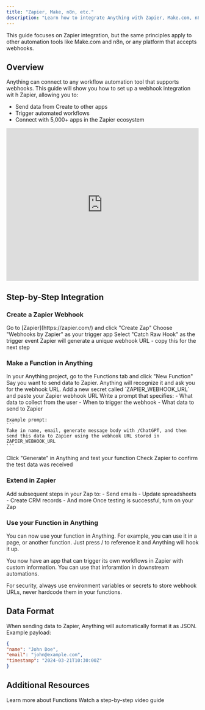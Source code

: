 ```yaml
---
title: "Zapier, Make, n8n, etc."
description: "Learn how to integrate Anything with Zapier, Make.com, n8n, and other automation platforms"
---
```


<Note>
  This guide focuses on Zapier integration, but the same principles apply to other automation tools like Make.com and n8n, or any platform that accepts webhooks.
</Note>

## Overview

Anything can connect to any workflow automation tool that supports webhooks. This guide will show you how to set up a webhook integration wit h Zapier, allowing you to:
- Send data from Create to other apps
- Trigger automated workflows
- Connect with 5,000+ apps in the Zapier ecosystem

<iframe
  width="100%"
  height="400"
  src="https://www.youtube.com/embed/BJvJHMUXSSM"
  title="Connect Anything to Zapier Tutorial"
  frameborder="0"
  allow="accelerometer; autoplay; clipboard-write; encrypted-media; gyroscope; picture-in-picture"
  allowfullscreen
></iframe>

## Step-by-Step Integration

### Create a Zapier Webhook

<Steps>
  <Step title="Create a New Zap">
    Go to [Zapier](https://zapier.com/) and click "Create Zap"
  </Step>
  <Step title="Select Webhook Trigger">
    Choose "Webhooks by Zapier" as your trigger app
    Select "Catch Raw Hook" as the trigger event
  </Step>
  <Step title="Copy Webhook URL">
    Zapier will generate a unique webhook URL - copy this for the next step
  </Step>
</Steps>

### Make a Function in Anything

<Steps>
  <Step title="Create a New Function">
    In your Anything project, go to the Functions tab and click "New Function"
  </Step>
  <Step title="Prompt">
    Say you want to send data to Zapier. Anything will recognize it and ask you for the webhook URL.
  </Step>
  <Step title="Add Webhook URL">
    Add a new secret called `ZAPIER_WEBHOOK_URL` and paste your Zapier webhook URL
  </Step>
  <Step title="Write Your Prompt">
    Write a prompt that specifies:
    - What data to collect from the user
    - When to trigger the webhook
    - What data to send to Zapier
    
    Example prompt:
    ```
    Take in name, email, generate message body with /ChatGPT, and then send this data to Zapier using the webhook URL stored in ZAPIER_WEBHOOK_URL
    ```
  </Step>
  <Step title="Test the Connection">
    Click "Generate" in Anything and test your function
    Check Zapier to confirm the test data was received
  </Step>
</Steps>

### Extend in Zapier

<Steps>
  <Step title="Add Zapier Actions">
    Add subsequent steps in your Zap to:
    - Send emails
    - Update spreadsheets
    - Create CRM records
    - And more
  </Step>
  <Step title="Turn On Your Zap">
    Once testing is successful, turn on your Zap
  </Step>
</Steps>

### Use your Function in Anything

You can now use your function in Anything. For example, you can use it in a page, or another function. Just press / to reference it and Anything will hook it up. 

You now have an app that can trigger its own workflows in Zapier with custom information. You can use that inforamtion in downstream automations.  

<Tip>
  For security, always use environment variables or secrets to store webhook URLs, never hardcode them in your functions.
</Tip>

## Data Format

When sending data to Zapier, Anything will automatically format it as JSON. Example payload:

```json 
{
"name": "John Doe",
"email": "john@example.com",
"timestamp": "2024-03-21T10:30:00Z"
}
```

## Additional Resources

<CardGroup>
  <Card title="Functions" icon="book" href="https://docs.create.xyz/create/builder-add-ons/functions#external-apis">
    Learn more about Functions
  </Card>
  <Card title="Video Tutorial" icon="video" href="https://www.youtube.com/embed/BJvJHMUXSSM">
    Watch a step-by-step video guide
  </Card>
</CardGroup>